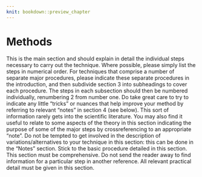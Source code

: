 ```yaml
---
knit: bookdown::preview_chapter
---
```


# Methods

This is the main section and should explain in detail the individual steps necessary to carry out the technique. Where possible, please simply list the steps in numerical order. For techniques that comprise a number of separate major procedures, please indicate these separate procedures in the introduction, and then subdivide section 3 into subheadings to cover each procedure. The steps in each subsection should then be numbered individually, renumbering 2 from number one. Do take great care to try to indicate any little "tricks" or nuances that help improve your method by referring to relevant "notes" in section 4 (see below). This sort of information rarely gets into the scientific literature. You may also find it useful to relate to some aspects of the theory in this section indicating the purpose of some of the major steps by crossreferencing to an appropriate “note”. Do not be tempted to get involved in the description of variations/alternatives to your technique in this section: this can be done in the "Notes" section. Stick to the basic procedure detailed in this section.
This section must be comprehensive. Do not send the reader away to find information for a particular step in another reference. All relevant practical detail must be given in this section.

